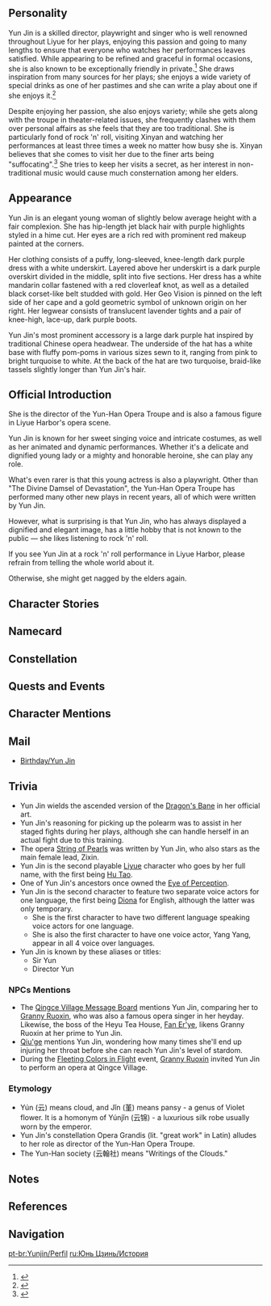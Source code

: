 {{CharacterTabs}}
{{Quote|The current director of the Yun-Han Opera Troupe, a renowned Liyue opera singer who is skilled in both playwriting and singing. Her style is one-of-a-kind, exquisite and delicate, much like the person herself.|Description from the Official Website}}
==Personality==
{{Quote
| quote = A renowned Liyue opera singer who is skilled in both playwriting and singing. Her style is one-of-a-kind, exquisite and delicate, much like the person herself.
| source = In-game character attributes and profile page text
}}
Yun Jin is a skilled director, playwright and singer who is well renowned throughout Liyue for her plays, enjoying this passion and going to many lengths to ensure that everyone who watches her performances leaves satisfied. While appearing to be refined and graceful in formal occasions, she is also known to be exceptionally friendly in private.<ref>{{Ref/VO|Hu Tao|About Yun Jin}}</ref> She draws inspiration from many sources for her plays; she enjoys a wide variety of special drinks as one of her pastimes and she can write a play about one if she enjoys it.<ref>{{Ref/VO|Xingqiu|About Yun Jin}}</ref>

Despite enjoying her passion, she also enjoys variety; while she gets along with the troupe in theater-related issues, she frequently clashes with them over personal affairs as she feels that they are too traditional. She is particularly fond of rock 'n' roll, visiting Xinyan and watching her performances at least three times a week no matter how busy she is. Xinyan believes that she comes to visit her due to the finer arts being "suffocating".<ref>{{Ref/VO|Xinyan|About Yun Jin}}</ref> She tries to keep her visits a secret, as her interest in non-traditional music would cause much consternation among her elders.

==Appearance==
<!-- Keep appearance section short and concise. Limit to 3 paragraphs with 3-4 sentences each. -->
Yun Jin is an elegant young woman of slightly below average height with a fair complexion. She has hip-length jet black hair with purple highlights styled in a hime cut. Her eyes are a rich red with prominent red makeup painted at the corners.

Her clothing consists of a puffy, long-sleeved, knee-length dark purple dress with a white underskirt. Layered above her underskirt is a dark purple overskirt divided in the middle, split into five sections. Her dress has a white mandarin collar fastened with a red cloverleaf knot, as well as a detailed black corset-like belt studded with gold. Her Geo Vision is pinned on the left side of her cape and a gold geometric symbol of unknown origin on her right. Her legwear consists of translucent lavender tights and a pair of knee-high, lace-up, dark purple boots.

Yun Jin's most prominent accessory is a large dark purple hat inspired by traditional Chinese opera headwear. The underside of the hat has a white base with fluffy pom-poms in various sizes sewn to it, ranging from pink to bright turquoise to white. At the back of the hat are two turquoise, braid-like tassels slightly longer than Yun Jin's hair.

==Official Introduction==
{{Official Introduction
|link=https://www.hoyolab.com/article/1433825
|title=The opera star's performance is a genteel display of melodious harmony.
|character=Yun Jin
}}
{{Quote|One performance by Yun Jin at our tea house rakes in enough Mora that we won't have to open for a whole month!|[[Fan Er'ye]] of [[Heyu Tea House]]}}
She is the director of the Yun-Han Opera Troupe and is also a famous figure in Liyue Harbor's opera scene.

Yun Jin is known for her sweet singing voice and intricate costumes, as well as her animated and dynamic performances. Whether it's a delicate and dignified young lady or a mighty and honorable heroine, she can play any role.

What's even rarer is that this young actress is also a playwright. Other than "The Divine Damsel of Devastation", the Yun-Han Opera Troupe has performed many other new plays in recent years, all of which were written by Yun Jin.

However, what is surprising is that Yun Jin, who has always displayed a dignified and elegant image, has a little hobby that is not known to the public &mdash; she likes listening to rock 'n' roll.

If you see Yun Jin at a rock 'n' roll performance in Liyue Harbor, please refrain from telling the whole world about it.

Otherwise, she might get nagged by the elders again.

==Character Stories==
{{Character Story
|title1        = Character Details
|text1         = <p>[[Heyu Tea House]] has been a popular leisure spot for the people of [[Liyue]].</p><p>Its business thrives on two things, one of them being its boss [[Fan Er'ye]]'s business acumen in inviting a top-notch [[Tea Master Liu Su|Tea Master]] who tells the best stories of all.</p><p>Besides that, there is also the performance of the acclaimed troupe, Yun-Han Opera Troupe. Its director and soul — a famed opera singer named Yun Jin — takes the stage at the tea house from time to time.</p><p>While one can always get delicious delicacies or good storytelling as long as one knows where to look, Yun Jin's performance does not just await one there.</p><p>As a result, you can always find fans of Yun Jin trying their luck at Heyu Tea House. While waiting for Yun Jin's performance, they discuss her past performances and how they feel about them.</p><p>As such, more people frequent the tea house, with nine out of ten of them being Yun Jin's fans.</p><p>Fan Er'ye couldn't be more satisfied with this state of affairs.</p>
|mention1      = Fan Er'ye, Tea Master Liu Su

|title2        = Character Story 1
|friendship2   = 2
|text2         = <p>Liyue Opera is one of the traditional arts of Liyue that has been passed down for generations.</p><p>Liyue Opera enjoys a long history, and it has gone through quite some changes from what it was originally created to be.</p><p>The good thing is, the Liyue Opera we see now retains the sophisticated-sounding vocals and richly varied melodies of old.</p><p>Liyue Opera performers usually perform in troupes, and the most acclaimed one of them is the Yun-Han Opera Troupe.</p><p>For generations, the troupe has been run by the historic house of Yun, and its current director is a prominent figure in Liyue Harbor — the opera singer Yun Jin.</p><p>Yun Jin made her name at a young age when she stunned her audience with a sweet voice and lively costumes in her debut performance.</p><p>The more she performs, the better-honed her animated and dynamic style becomes.</p><p>Whether it's a delicate and dignified young lady or a mighty and honorable heroine, she can play any role.</p><p>What's even rarer is that this young actress is also a playwright. Other than "The Divine Damsel of Devastation," the Yun-Han Opera Troupe has performed many other new plays in recent years, all of which were written by Yun Jin.</p><p>With her superb skill, it is no wonder why long-time opera fans often visit Heyu Tea House to ask about Yun Jin's performance schedule when their starving ears demand good opera singing.</p>
|mention2      = 

|title3        = Character Story 2
|friendship3   = 3
|text3         = <p>Yun Jin was born in a family of Liyue Opera performers.</p><p>Her father is a playwright, and her mother used to be a famous opera singer in Liyue Harbor, taking up the mantle from Yun Jin's grandfather.</p><p>In such an environment, Yun Jin was exposed to Liyue Opera at a very early age, often amusing herself by echoing her mother's singing.</p><p>A childhood hobby, as many would tend to believe, seems unlikely to be developed into a lifelong career, yet Yun Jin proved to be an exception.</p><p>She was serious about it and insisted on learning the art.</p><p>Her parents were delighted to see their daughter's determination and imparted everything they knew about the Liyue Opera to her. As such, Yun Jin started learning the opera early.</p><p>However, Liyue Opera is a complex art that takes years of perfection to master.</p><p>So even for a child as gifted as Yun Jin, what awaited her was sweat and tears. While ordinary children might shy away from the pain of hamstring stretches and the tedium of memorizing lyrics, little Yun Jin hung tough and became quite accomplished.</p><p>By the time she finished all the subjects in Liyue Opera, veterans of Yun-Han Opera Troupe who watched her grow up couldn't help but exclaim,</p><p>"Yet another rising opera star is about to shine upon Liyue Harbor!"</p>
|mention3      = 

|title4        = Character Story 3
|friendship4   = 4
|text4         = <p>Many veterans of the Yun-Han Opera Troupe first joined the troupe when Yun Jin's grandfather was in charge.</p><p>They have remained committed since Yun Jin took the troupe over.</p><p>Their love for the art of Liyue Opera is so deep — perhaps even to an excessive degree — that they frown upon any other forms of music performance, including rock 'n' roll.</p><p>Yun Jin, however, thinks otherwise. She finds that rock 'n' roll vibrates with vigor and even became friends with the rock 'n' roll musician [[Xinyan]].</p><p>Elders of the troupe are glad to follow Yun Jin's lead during rehearsals, but when it comes to daily life, they treat her like their little granddaughter.</p><p>"Sweetie, listen to us. No spicy food, it hurts your voice. Meat is fine, but refrain from eating too much, or you will put on weight."</p><p>"If you really can't help yourself, have more shrimp. Stay away from the... roll 'n' roll thing. All they know is yelling."</p><p>These caring elders will nag Yun Jin about attending rock 'n' roll performance for hours on end.</p><p>Faced with the impossible mission of persuading stubborn granddads and grannies, Yun Jin has to be creative.</p><p>While it's not an option to go to Xinyan's performance, it's perfectly acceptable to visit Fan Er'ye's adopted daughter Xingyan and discuss Liyue Opera with her.</p><p>The elders are not fond of the rock star Xinyan, but they have taken a shine to Xingyan the adopted daughter of Fan Er'ye.</p><p>"I've heard that Xingyan can cook and do embroidery. She must be a polite and accomplished young lady. Yun Jin may be able to pick up a thing or two from hanging out with her. How capital!"</p><p>Yun Jin has long got Fan Er'ye to agree on the details concerning the made-up Xingyan, so don't worry. No one's gonna call her out on this!</p>
|mention4      = Fan Er'ye,Xinyan

|title5        = Character Story 4
|friendship5   = 5
|text5         = <p>Yun Jin goes by many names. To some, she is Director Yun, and to others, Sir Yun.</p><p>They call her Director Yun for her leadership of the Yun-Han Opera Troupe. Though there are managers to help with everyday work, Yun Jin is the one who makes the big decisions. She thus earned the name of Director Yun from people in business circles.</p><p>As for Sir Yun, that is another story.</p><p>When Yun Jin's grandfather was in charge of the Yun-Han Opera Troupe, long-time fans respectfully addressed him as Sir Yun. After Yun Jin took charge later, these fans frequented her performances as well.</p><p>There was once after a show when an impressed fan half-joked with others, "the Sir Yun we have now sings rather well too."</p><p>A voice from the crowd immediately countered by saying: "How can you address a young girl as Sir?"</p><p>Upon hearing this, Yun Jin curved her lips.</p><p>"Those who were born early, learn early. They are naturally better-informed than others. It's every bit right for them to be referred to as Sirs."</p><p>"But one doesn't have to be old to be knowledgeable. Besides, why can't a girl be knowledgeable?"</p><p>"You are quick in mind and speech, and are thus qualified to be called Sir. I have answered your eminent question — that also makes me a Sir."</p><p>Her remarks impressed the fans present, who shared this story to many. In the end, everyone followed the trend and started to call her Sir Yun whether they had or had not met her in person.</p>
|mention5      = 

|title6        = Character Story 5
|friendship6   = 6
|text6         = <p>Many traditional Liyue Operas revolve around the theme of the adepti and Rex Lapis himself.</p><p>A prime example would be "The Divine Damsel of Devastation." People are full of wonderful fantasies about the adepti and would like to see the representation of their joy and anger on stage. Thus, stories portraying them make up the majority of the repertoire of Liyue Opera.</p><p>When Yun Jin was young, she would find these stories engaging, but having exhausted every adeptal legend in her performing career, her take on theming gradually changed.</p><p>Why not experiment with other themes? For instance... stories of our own, perhaps?</p><p>Stories that tell of our earthly joys and sorrows, songs that sing of the hatreds and passions of humanity.</p><p>Maybe these stories of mere mortals may not make it as classics of Liyue Opera, but there will always be some people who remember them.</p><p>In love our thoughts linger, in rage our hearts burn, and in obsession, our minds go astray. These emotions, good or bad, lift the veil that covers our feelings and souls.</p><p>Yun Jin is no adeptus. She can never put herself in the shoes of the adepti, yet she is endowed with the most accurate and sensitive grasp of human emotions.</p><p>"So, let me sing of human stories. May my brush be the brush of all hearts and my voice the voice of all souls."</p><p>This is the unspoken wish that Yun Jin has so far only kept to herself.</p>
|mention6      = Morax

|title7        = Longevity Lock
|friendship7   = 4
|text7         = <p>Her [[Yun Family|ancestors]] used to work as weaponsmiths instead of opera performers.</p><p>Later, someone in the family who was tired of weapon forging grew an interest in the performing arts. By the time it came to Yun Jin's generation, few of the Yuns still practiced the art of forging.</p><p>Many forged things have been passed down, though. The lock-shaped copper pendant that Yun Jin carries with her is one such item.</p><p>In her childhood, she often practiced dancing for a whole day under the scorching heat of the sun. Sometimes, she would even faint from the exhaustion.</p><p>Her parents' hearts ached for her, but they knew well that she had to go through such things to lay a solid foundation.</p><p>So instead of stopping her, they gave Yun Jin the lock in the hopes that it would keep fortune and health within her.</p><p>Since then, the lock has never left Yun Jin's side. Before every performance, it is a routine for Yun Jin to reminisce about those days of bittersweet training by cleaning the lock with great care.</p><p>It feels as if she was caressing the devoted heart of the little Yun Jin who was learning the opera.</p>
|mention7      = 

|title8        = Vision
|friendship8   = 6
|text8         = <p>Shortly after Yun Jin's debut, Yun Jin quickly got the hang of stage performance through dozens of shows and her great intelligence.</p><p>At the time, her appearance meant a whole night of applause for a performance. However, the more she played, the more she felt at a loss — these were not the operas she wanted to perform.</p><p>In every opera, the pitch and tempo would invariably go either up or down to indicate drama or doldrum.</p><p>As time passed by, the visage of the various characters seemed to blend and blur.</p><p>The music would come on, followed by a neat dance, and then her sweet voice. The girl in "The Divine Damsel of Devastation" seemed no different from the fisherman's daughter in "String of Pearls."</p><p>While the audience did not object, Yun Jin was not satisfied. "Is skillful singing and dancing all it takes to tell a moving tale?"</p><p>What broke her bottleneck was an opera named "Snow Treading."</p><p>It was a monodrama about a strenuous walk in the snow. It happened to be a snowy day when Yun Jin first performed the opera.</p><p>Having gone astray in the snow, the character felt lost and lamented her helplessness. Somehow, the snow in the story seemed to fall into reality. Yun Jin, who had also found herself adrift, felt as if she had become her character.</p><p>That was what she had been looking for, the feeling of leaving herself behind and walking in the shoes of the many characters she played.</p><p>To breathe, to live, and to smile just like them.</p><p>That was the opera she had wanted to sing, the story she had wanted to tell — one about true emotions, a world built on tens of thousands of individuals who live lives of their own.</p><p>Yun Jin could no longer recall how she returned backstage after the epiphany. All she knew was that when she finally had time to take off her costume, she found a Vision in her sleeve.</p>
|mention8      = 
}}

==Namecard==
{{Namecard|Yun Jin: Rhyme}}

==Constellation==
{{Constellation Lore|Opera Grandis}}

==Quests and Events==
{{Quest Appearances
|Three to Get Ready, and Here We Go = cinematic
|Blazin' Trails (Part 2) = in a memory created by [[Xinyan]]'s mirage
}}

==Character Mentions==
{{Character Mentions}}

==Mail==
* [[Birthday/Yun Jin]]

==Trivia==
* Yun Jin wields the ascended version of the [[Dragon's Bane]] in her official art.
* Yun Jin's reasoning for picking up the polearm was to assist in her staged fights during her plays, although she can handle herself in an actual fight due to this training.
* The opera [[String of Pearls]] was written by Yun Jin, who also stars as the main female lead, Zixin.
* Yun Jin is the second playable [[Liyue]] character who goes by her full name, with the first being [[Hu Tao]].
* One of Yun Jin's ancestors once owned the [[Eye of Perception]].
* Yun Jin is the second character to feature two separate voice actors for one language, the first being [[Diona]] for English, although the latter was only temporary.
** She is the first character to have two different language speaking voice actors for one language.
** She is also the first character to have one voice actor, Yang Yang, appear in all 4 voice over languages.
* Yun Jin is known by these aliases or titles:
** Sir Yun
** Director Yun

===NPCs Mentions===
* The [[Qingce Village Bulletin Board#B|Qingce Village Message Board]] mentions Yun Jin, comparing her to [[Granny Ruoxin]], who was also a famous opera singer in her heyday. Likewise, the boss of the Heyu Tea House, [[Fan Er'ye]], likens Granny Ruoxin at her prime to Yun Jin.
* [[Qiu'ge]] mentions Yun Jin, wondering how many times she'll end up injuring her throat before she can reach Yun Jin's level of stardom.
* During the [[Fleeting Colors in Flight]] event, [[Granny Ruoxin]] invited Yun Jin to perform an opera at Qingce Village.
<!--
===Furniture Mentions===
-->
===Etymology===
* Yún (云) means cloud, and Jǐn (堇) means pansy - a genus of Violet flower. It is a homonym of Yúnjǐn (云锦) - a luxurious silk robe usually worn by the emperor.
*Yun Jin's constellation Opera Grandis (lit. "great work" in Latin) alludes to her role as director of the Yun-Han Opera Troupe.
*The Yun-Han society (云翰社) means "Writings of the Clouds."

==Notes==
{{Reflist|note=1}}

==References==
{{Reflist}}

==Navigation==
{{Character Navbox|link type=lore}}

[[pt-br:Yunjin/Perfil]]
[[ru:Юнь Цзинь/История]]